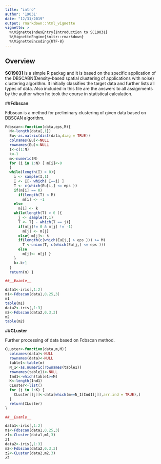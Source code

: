```yaml
---
title: "intro"
author: '19031'
date: "12/31/2019"
output: rmarkdown::html_vignette
vignette: >
  %\VignetteIndexEntry{Introduction to SC19031}
  %\VignetteEngine{knitr::rmarkdown}
  %\VignetteEncoding{UTF-8}
---
```


## Overview

__SC19031__ is a simple R packag and it is based on the specific application of the DBSCABN(Density-based spatial clustering of applications with noise) clustering algorithm. It initially classifies the target data and further lists all types of data.
Also included in this file are the answers to all assignments by the author when he took the course in statistical calculation.



##__Fdbscan__


Fdbscan is a method for preliminary clustering of given data based on DBSCAN algorithm.

```r
Fdbscan<-function(data,eps,M){
  N<-length(data[,1])
  Eu<-as.matrix(dist(data,diag = TRUE))
  colnames(Eu)<-NULL
  rownames(Eu)<-NULL
  I<-c(1:N)
  k<-1
  m<-numeric(N)
  for (i in 1:N) { m[i]<-0
  }
  while(length(I) > 0){
    i <- sample(I,1)
    I <- I[- which( I==i) ]
    T <- c(which(Eu[i,] <= eps ))
    if(m[i] == 0)
      if(length(T) < M)
        m[i] <- -1
    else
      m[i] <- k
    while(length(T) > 0 ){
      j <- sample(T,1)
      T <- T[ - which(T == j)]
      if(m[j]!= 0 & m[j] != -1)
        m[j] <- m[j]
      else{ m[j]<- k
      if(length(c(which(Eu[j,] > eps ))) >= M)
        T <-union(T, c(which(Eu[j,] <= eps )))
      else
        m[j]<- m[j] }
    }
    k<-k+1
  }
  return(m) }

##__Examle__

data1<-iris[,1:2]
m1<-Fdbscan(data1,0.25,3)
m1
table(m1)
data2<-iris[,1:3]
m2<-Fdbscan(data2,0.3,3)
m2
table(m2)
```





##__CLuster__


Further processing of data based on Fdbscan method.

```r
CLuster<-function(data,m,M){
  colnames(data)<-NULL
  rownames(data)<-NULL
  table1<-table(m)
  N_1<-as.numeric(rownames(table1))
  rownames(table1)<-NULL
  Ind1<-which(table1>=M)
  K<-length(Ind1)
  CLuster<-list()
  for (j in 1:K) {
    CLuster[[j]]<-data[which(m==N_1[Ind1[j]],arr.ind = TRUE),]
  }
  return(CLuster)
}

##__Examle__

data1<-iris[,1:2]
m1<-Fdbscan(data1,0.25,3)
z1<-CLuster(data1,m1,3)
z1
data2<-iris[,1:3]
m2<-Fdbscan(data2,0.3,3)
z2<-CLuster(data2,m2,3)
z2
```





